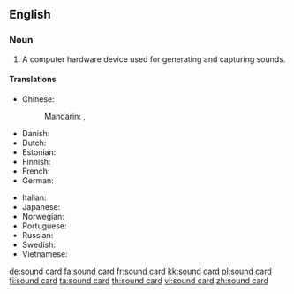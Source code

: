 ==English==

===Noun===
{{en-noun}}

# {{context|computer hardware|lang=en}} A computer hardware device used for generating and capturing sounds.

====Translations====
{{trans-top|a computer hardware device used for generating and capturing sounds}}
* Chinese:
*: Mandarin: {{t+|cmn|聲卡|sc=Hani}}, {{t+|cmn|声卡|tr=shēngkǎ|sc=Hani}}
* Danish: {{t+|da|lydkort}}
* Dutch: {{t|nl|geluidskaart}}
* Estonian: {{t|et|helikaart}}
* Finnish: {{t+|fi|äänikortti}}
* French: {{t|fr|carte son|f}}
* German: {{t+|de|Soundkarte|f}}
{{trans-mid}}
* Italian: {{t|it|scheda audio|f}}
* Japanese: {{t|ja|サウンドカード|tr=saundo kādo|sc=Jpan}}
* Norwegian: {{t|no|lydkort}}
* Portuguese: {{t|pt|placa de som}}
* Russian: {{t|ru|звукова́я ка́рта|f|sc=Cyrl}}
* Swedish: {{t+|sv|ljudkort}}
* Vietnamese: {{t|vi|bo mạch âm thanh}}
{{trans-bottom}}

[[de:sound card]]
[[fa:sound card]]
[[fr:sound card]]
[[kk:sound card]]
[[pl:sound card]]
[[fi:sound card]]
[[ta:sound card]]
[[th:sound card]]
[[vi:sound card]]
[[zh:sound card]]